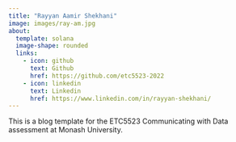 ```yaml
---
title: "Rayyan Aamir Shekhani"
image: images/ray-am.jpg
about:
  template: solana
  image-shape: rounded
  links:
    - icon: github
      text: Github
      href: https://github.com/etc5523-2022
    - icon: linkedin
      text: Linkedin
      href: https://www.linkedin.com/in/rayyan-shekhani/
---
```


This is a blog template for the ETC5523 Communicating with Data assessment at Monash University.
